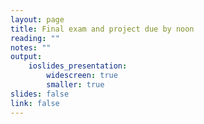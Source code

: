 ```yaml
---
layout: page
title: Final exam and project due by noon
reading: ""
notes: ""
output: 
    ioslides_presentation:
        widescreen: true
        smaller: true
slides: false
link: false
---
```


